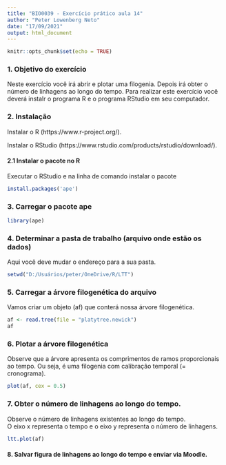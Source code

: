 ```yaml
---
title: "BIO0039 - Exercício prático aula 14"
author: "Peter Lowenberg Neto"
date: "17/09/2021"
output: html_document
---
```


```r
knitr::opts_chunk$set(echo = TRUE)
```

### 1. Objetivo do exercício

Neste exercício você irá abrir e plotar uma filogenia. Depois irá obter o número de linhagens ao longo do tempo.
Para realizar este exercício você deverá instalr o programa R e o programa RStudio em seu computador.

### 2. Instalação

Instalar o R (https://www.r-project.org/).

Instalar o RStudio (https://www.rstudio.com/products/rstudio/download/).

#### 2.1 Instalar o pacote no R
Executar o RStudio e na linha de comando instalar o pacote

```r
install.packages('ape')
```


### 3. Carregar o pacote ape

```r
library(ape)
```

### 4. Determinar a pasta de trabalho (arquivo onde estão os dados) 
Aqui você deve mudar o endereço para a sua pasta.

```r
setwd("D:/Usuários/peter/OneDrive/R/LTT")
```


### 5. Carregar a árvore filogenética do arquivo
Vamos criar um objeto (af) que conterá nossa árvore filogenética.
```r
af <- read.tree(file = "platytree.newick")
af
```

### 6. Plotar a árvore filogenética
Observe que a árvore apresenta os comprimentos de ramos proporcionais ao tempo. Ou seja, é uma filogenia com calibração temporal (= cronograma).
```r
plot(af, cex = 0.5)
```

### 7. Obter o número de linhagens ao longo do tempo.
Observe o número de linhagens existentes ao longo do tempo.  
O eixo x representa o tempo e o eixo y representa o número de linhagens.
```r
ltt.plot(af)
```

#### 8. Salvar figura de linhagens ao longo do tempo e enviar via Moodle.



